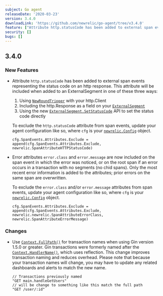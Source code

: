 ```yaml
---
subject: Go agent
releaseDate: '2020-03-23'
version: 3.4.0
downloadLink: 'https://github.com/newrelic/go-agent/tree/v3.4.0'
feature: ["Attribute http.statusCode has been added to external span events","Error attributes error.class and error.message are now included on the span event in which the error was noticed", "Use Context.FullPath() to improve transaction naming and reducing overhead"]
security: []
bugs: []
---
```


## 3.4.0

### New Features

* Attribute `http.statusCode` has been added to external span events representing the status code on an http response. This attribute will be included when added to an ExternalSegment in one of these three ways:

  1. Using [`NewRoundTripper`](https://godoc.org/github.com/newrelic/go-agent/v3/newrelic#NewRoundTripper) with your http.Client
  2. Including the http.Response as a field on your [`ExternalSegment`](https://godoc.org/github.com/newrelic/go-agent/v3/newrelic#ExternalSegment)
  3. Using the new [`ExternalSegment.SetStatusCode`](https://godoc.org/github.com/newrelic/go-agent/v3/newrelic#ExternalSegment.SetStatusCode) API to set the status code directly

  To exclude the `http.statusCode` attribute from span events, update your agent configuration like so, where `cfg` is your [`newrelic.Config`](https://godoc.org/github.com/newrelic/go-agent/v3/newrelic#Config) object.

  ```
  cfg.SpanEvents.Attributes.Exclude = append(cfg.SpanEvents.Attributes.Exclude, newrelic.SpanAttributeHTTPStatusCode)
  ```
* Error attributes `error.class` and `error.message` are now included on the span event in which the error was noticed, or on the root span if an error occurs in a transaction with no segments (no chid spans). Only the most recent error information is added to the attributes; prior errors on the same span are overwritten.

  To exclude the `error.class` and/or `error.message` attributes from span events, update your agent configuration like so, where `cfg` is your [`newrelic.Config`](https://godoc.org/github.com/newrelic/go-agent/v3/newrelic#Config) object.

  ```
  cfg.SpanEvents.Attributes.Exclude = append(cfg.SpanEvents.Attributes.Exclude, newrelic.newrelic.SpanAttributeErrorClass, newrelic.SpanAttributeErrorMessage)
  ```

### Changes

* Use [`Context.FullPath()`](https://godoc.org/github.com/gin-gonic/gin#Context.FullPath) for transaction names when using Gin version 1.5.0 or greater. Gin transactions were formerly named after the [`Context.HandlerName()`](https://godoc.org/github.com/gin-gonic/gin#Context.HandlerName), which uses reflection. This change improves transaction naming and reduces overhead. Please note that because your transaction names will change, you may have to update any related dashboards and alerts to match the new name.

  ```
  // Transactions previously named
  "GET main.handleGetUsers"
  // will be change to something like this match the full path
  "GET /user/:id"
  ```
